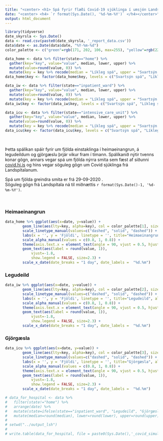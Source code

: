 ```yaml
---
title: "<center> <h1> Spá fyrir flæði Covid-19 sjúklinga í umsjón Landspítala </h1></center>"
date: "<center> <h4> `r format(Sys.Date(), '%d-%m-%Y')` </h4></center>"
output: html_document
---
```


```r
library(tidyverse)
date_skyrsla <- Sys.Date()
data <- read.csv(paste0(date_skyrsla, '_report_data.csv'))
data$date <- as.Date(data$date, "%Y-%m-%d")
color_palette <- c("green"=rgb(171, 202, 106, max=255), "yellow"=rgb(229, 174, 62, max=255), "red"=rgb(191, 92, 89, max=255))
```

```r
data_home <- data %>% filter(state=="home") %>% 
  gather(key="key", value="value", median, lower, upper) %>% 
  mutate(value=round(value, 0)) %>%
  mutate(key = key %>% recode(median = "Líkleg spá", upper = "Svartsýn spá", lower = "Bjartsýn spá"))
data_home$key <- factor(data_home$key, levels = c("Svartsýn spá", "Líkleg spá", "Bjartsýn spá"))

data_iw <- data %>% filter(state=="inpatient_ward") %>% 
  gather(key="key", value="value", median, lower, upper) %>% 
  mutate(value=round(value, 0)) %>%
  mutate(key = key %>% recode(median = "Líkleg spá", upper = "Svartsýn spá", lower = "Bjartsýn spá"))
data_iw$key <- factor(data_iw$key, levels = c("Svartsýn spá", "Líkleg spá", "Bjartsýn spá"))

data_icu <- data %>% filter(state=="intensive_care_unit") %>% 
  gather(key="key", value="value", median, lower, upper) %>% 
  mutate(value=round(value, 0)) %>%
  mutate(key = key %>% recode(median = "Líkleg spá", upper = "Svartsýn spá", lower = "Bjartsýn spá"))
data_icu$key <- factor(data_icu$key, levels = c("Svartsýn spá", "Líkleg spá", "Bjartsýn spá"))
```

$~$

Þetta spálíkan spáir fyrir um fjölda einstaklinga í heimaeinangrun, á legudeildum og gjörgæslu þrjár vikur fram í tímann. Spálíkanið nýtir tvenns konar gögn, annars vegar spá um fjölda nýrra smita sem fæst af síðunni [covid.hi.is](https://www.covid.hi.is) og hins vegar söguleg gögn um Covid sjúklinga frá Landspítalanum.

Spá um fjölda greindra smita er frá 29-09-2020 .<br />
Söguleg gögn frá Landspítala ná til miðnættis `r format(Sys.Date()-1, '%d-%m-%Y')`.<br />

$~$

### Heimaeinangrun

```r
data_home %>% ggplot(aes(x=date, y=value)) + 
        geom_line(aes(lty=key, alpha=key), col = color_palette[1], size=1) + 
        scale_linetype_manual(values=c("dashed", "solid", "dashed")) +
        labs(x = '', y = 'Fjöldi', linetype = '', title="Heimaeinangrun", alpha='') +
        scale_alpha_manual(values = c(0.8, 1, 0.8)) +
        theme(axis.text.x = element_text(angle = 90, vjust = 0.5, hjust=0), panel.grid.major=element_line(colour = "grey90")) +
        geom_text(aes(label = round(value, 1)),
            vjust=-1.8,
            show.legend = FALSE, size=2.3) + 
        scale_x_date(date_breaks = "1 day", date_labels =  "%d.%m") 
```

### Legudeild

```r
data_iw %>% ggplot(aes(x=date, y=value)) + 
        geom_line(aes(lty=key, alpha=key), col = color_palette[2], size=1) + 
        scale_linetype_manual(values=c("dashed", "solid", "dashed")) +
        labs(x = '', y = 'Fjöldi', linetype = '', title="Legudeild", alpha='') +
        scale_alpha_manual(values = c(0.8, 1, 0.8)) +
        theme(axis.text.x = element_text(angle = 90, vjust = 0.5, hjust=0), panel.grid.major=element_line(colour = "grey90")) +
        geom_text(aes(label = round(value, 1)),
            vjust=-1.8,
            show.legend = FALSE, size=2.3) + 
        scale_x_date(date_breaks = "1 day", date_labels =  "%d.%m") 
```

### Gjörgæsla

```r
data_icu %>% ggplot(aes(x=date, y=value)) + 
        geom_line(aes(lty=key, alpha=key), col = color_palette[3], size=1) + 
        scale_linetype_manual(values=c("dashed", "solid", "dashed")) +
        labs(x = '', y = 'Fjöldi', linetype = '', title="Gjörgæsla", alpha='') +
        scale_alpha_manual(values = c(0.8, 1, 0.8)) +
        theme(axis.text.x = element_text(angle = 90, vjust = 0.5, hjust=0), panel.grid.major=element_line(colour = "grey90")) +
        geom_text(aes(label = round(value, 1)),
            vjust=-1.8,
            show.legend = FALSE, size=2.3) + 
        scale_x_date(date_breaks = "1 day", date_labels =  "%d.%m") 
```


```r
# data_for_hospital <- data %>% 
#   filter(state!="home") %>% 
#   arrange(date) %>%
#   mutate(state=ifelse(state=="inpatient_ward", "Legudeild", "Gjörgæsla")) %>%
#   mutate(median=round(median), lower=round(lower), upper=round(upper))
# 
# setwd("../output_lsh")
# 
# write.table(data_for_hospital, file = paste0(Sys.Date(),'_covid_simulation_summary_hospital.csv'), quote = F,row.names=F,sep=',')
```



